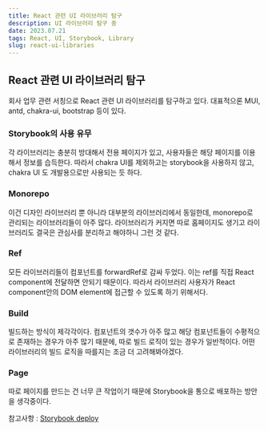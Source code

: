 ```yaml
---
title: React 관련 UI 라이브러리 탐구
description: UI 라이브러리 탐구 중
date: 2023.07.21
tags: React, UI, Storybook, Library
slug: react-ui-libraries
---
```


## React 관련 UI 라이브러리 탐구

회사 업무 관련 서칭으로 React 관련 UI 라이브러리를 탐구하고 있다.
대표적으론 MUI, antd, chakra-ui, bootstrap 등이 있다.

### Storybook의 사용 유무

각 라이브러리는 충분히 방대해서 전용 페이지가 있고, 사용자들은 해당 페이지를 이용해서 정보를 습득한다.
따라서 chakra UI를 제외하고는 storybook을 사용하지 않고, chakra UI 도 개발용으로만 사용되는 듯 하다.

### Monorepo

이건 디자인 라이브러리 뿐 아니라 대부분의 라이브러리에서 동일한데, monorepo로 관리되는 라이브러리들이 아주 많다.
라이브러리가 커지면 따로 홈페이지도 생기고 라이브러리도 결국은 관심사를 분리하고 해야하니 그런 것 같다.

### Ref

모든 라이브러리들이 컴포넌트를 forwardRef로 감싸 두었다.
이는 ref를 직접 React component에 전달하면 안되기 때문이다.
따라서 라이브러리 사용자가 React component안의 DOM element에 접근할 수 있도록 하기 위해서다.

### Build

빌드하는 방식이 제각각이다.
컴포넌트의 갯수가 아주 많고 해당 컴포넌트들이 수평적으로 존재하는 경우가 아주 많기 때문에, 따로 빌드 로직이 있는 경우가 일반적이다.
어떤 라이브러리의 빌드 로직을 따를지는 조금 더 고려해봐야겠다.

### Page

따로 페이지를 만드는 건 너무 큰 작업이기 때문에 Storybook을 통으로 배포하는 방안을 생각중이다.

참고사항 : [Storybook deploy](https://storybook.js.org/tutorials/intro-to-storybook/react/en/deploy/)
